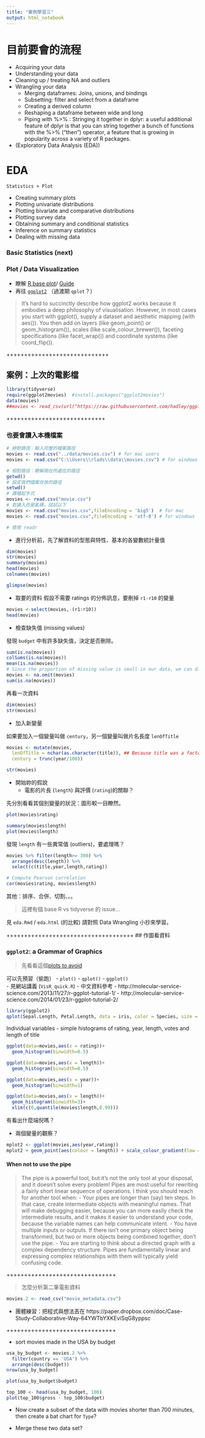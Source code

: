 ```yaml
---
title: "案例學習三"
output: html_notebook
---
```




# 目前要會的流程

- Acquiring your data
- Understanding your data
- Cleaning up / treating NA and outliers
- Wrangling your data
    - Merging dataframes: Joins, unions, and bindings 
    - Subsetting: filter and select from a dataframe
    - Creating a derived column
    - Reshaping a dataframe between wide and long 
    - Piping with %>% : Stringing it together in dplyr: a useful additional feature of dplyr is that you can string together a bunch of functions with the %>% (“then”) operator, a feature that is growing in popularity across a variety of R packages.
- (Exploratory Data Analysis (EDA))


# EDA
`Statistics + Plot`


- Creating summary plots
- Plotting univariate distributions
- Plotting bivariate and comparative distributions 
- Plotting survey data
- Obtaining summary and conditional statistics
- Inference on summary statistics
- Dealing with missing data



### Basic Statistics (next)    
### Plot / Data Visualization
  - 瞭解 [R base plot](http://publish.illinois.edu/johnrgallagher/files/2015/10/BaseGraphicsCheatsheet.pdf)/ [Guide](https://www.analyticsvidhya.com/blog/2015/07/guide-data-visualization-r/)
  - 再往 [`ggplot2`](https://github.com/rstudio/cheatsheets/raw/master/data-visualization-2.1.pdf) （過渡期 `qplot`？）

> It’s hard to succinctly describe how ggplot2 works because it embodies a deep philosophy of visualisation. However, in most cases you start with ggplot(), supply a dataset and aesthetic mapping (with aes()). You then add on layers (like geom_point() or geom_histogram()), scales (like scale_colour_brewer()), faceting specifications (like facet_wrap()) and coordinate systems (like coord_flip()).


+++++++++++++++++++++++++++++

## 案例：上次的電影檔

```r
library(tidyverse)
require(ggplot2movies)  #install.packages("ggplot2movies")
data(movies)
##movies <- read_csv(url("https://raw.githubusercontent.com/hadley/ggplot2movies/master/data-raw/movies.csv"))
```
++++++++++++++++++++++++++++


### 也要會讀入本機檔案

```r
# 絕對路徑：輸入完整的檔案路徑
movies <- read.csv("../data/movies.csv") # for mac users
movies <- read.csv("C:\\Users\\rlads\\data\\movies.csv") # for windows users
```

```r
# 相對路徑：瞭解現在所處在的路徑
getwd()
# 設定我們檔案存放的路徑
setwd() 
# 讀檔起手式
movies <- read.csv("movie.csv") 
# 若讀入的是亂碼，試試以下
movies <- read.csv("movies.csv",fileEncoding = 'big5')  # for mac
movies <- read.csv("movies.csv",fileEncoding = 'utf-8') # for windows

# 使用 readr

```



- 進行分析前，先了解資料的型態與特性、基本的各變數統計量值
```r
dim(movies)
str(movies)
summary(movies)
head(movies)
colnames(movies)
```

```r
glimpse(movies)
```

- 取要的資料
假設不需要 ratings 的分佈訊息，要刪掉 `r1-r10` 的變量

```r
movies <-select(movies,-(r1:r10)) 
head(movies)
```


- 檢查缺失值 (missing values)

發現 `budget` 中有許多缺失值，決定是否刪除。

```r
sum(is.na(movies))
colSums(is.na(movies)) 
mean(is.na(movies))
# Since the proportion of missing value is small in our data, we can directly delete them
movies <- na.omit(movies)
sum(is.na(movies))
```

再看一次資料

```r
dim(movies)
str(movies)
```


- 加入新變量

如果要加入一個變量叫做 `century`，另一個變量叫做片名長度 `lenOfTitle`

```r
movies <- mutate(movies,
  lenOfTitle = nchar(as.character(title)), ## Because title was a factor
  century = trunc(year/100))

str(movies)
```

- 開始妳的假說
    - 電影的片長 (`length`) 與評價 (`rating`)的關聯？

先分別看看其個別變量的狀況：圖形較一目瞭然。



```r
plot(movies$rating)
```

```r
summary(movies$length)
plot(movies$length)
```


發現 `length` 有一些異常值 (outliers)，要處理嗎？


```r
movies %>% filter(length>= 300) %>% 
  arrange(desc(length)) %>% 
  select(c(title,year,length,rating))
```



```r
# Compute Pearson correlation
cor(movies$rating, movies$length)
```


其他：排序、合併、切割、。。

> 這裡有個 base R vs tidyverse 的 issue...

見 `eda.Rmd` / `eda.html` (的比較)
請對照 Data Wrangling 小抄來學習。

++++++++++++++++++++++++++++++++++++
## 作圖看資料

### `ggplot2`: a Grammar of Graphics

> 先看看這個[plots to avoid](http://genomicsclass.github.io/book/pages/plots_to_avoid.html)

可以先預習（偷跑）
- `plot()` - `qplot()` - `ggplot()`  
- 見網站講義 (`VisR_quick.R`)
- 中文資料參考
  - http://molecular-service-science.com/2013/11/27/r-ggplot-tutorial-1/
  - http://molecular-service-science.com/2014/01/23/r-ggplot-tutorial-2/


```r
library(ggplot2)
qplot(Sepal.Length, Petal.Length, data = iris, color = Species, size = Petal.Width)
```


Individual variables
- simple histograms of rating, year, length, votes and length of title

```r
ggplot(data=movies,aes(x = rating))+
  geom_histogram(binwidth=0.5)
```



```r
ggplot(data=movies,aes(x = length))+
  geom_histogram(binwidth=0.5)
```

```r
ggplot(data=movies,aes(x = year))+
  geom_histogram(binwidth=1)

```


```r
ggplot(data=movies,aes(x = length))+
  geom_histogram(binwidth=3)+
  xlim(c(0,quantile(movies$length,0.99)))
```

有看出什麼端倪嗎？

- 兩個變量的觀察？
```r
mplot2 <- ggplot(movies,aes(year,rating))
mplot2 + geom_point(aes(colour = length)) + scale_colour_gradient(low = "green",high="red")
```

#### When not to use the pipe

> The pipe is a powerful tool, but it’s not the only tool at your disposal, and it doesn’t solve every problem! Pipes are most useful for rewriting a fairly short linear sequence of operations. I think you should reach for another tool when:
- Your pipes are longer than (say) ten steps. In that case, create intermediate objects with meaningful names. That will make debugging easier, because you can more easily check the intermediate results, and it makes it easier to understand your code, because the variable names can help communicate intent.
- You have multiple inputs or outputs. If there isn’t one primary object being transformed, but two or more objects being combined together, don’t use the pipe.
- You are starting to think about a directed graph with a complex dependency structure. Pipes are fundamentally linear and expressing complex relationships with them will typically yield confusing code.




+++++++++++++++++++++++++++++++

> 怎麼分析第二筆電影資料 

```r
movies.2 <- read_csv("movie_metadata.csv")
```

- 團體練習：把程式與想法丟在 https://paper.dropbox.com/doc/Case-Study-Collaborative-Way-64YWTbYXKEviSqG8yppsc


+++++++++++++++++++++++++++++++

- sort movies made in the USA by budget

```r
usa_by_budget <- movies.2 %>% 
  filter(country == 'USA') %>% 
  arrange(desc(budget))
nrow(usa_by_budget)
```



```r
plot(usa_by_budget$budget)
```


```r
top_100 <- head(usa_by_budget, 100)
plot(top_100$gross - top_100$budget)
```


- Now create a subset of the data with movies shorter than 700 minutes, then create a bat chart for `Type`?

- Merge these two data set?



